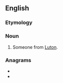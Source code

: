 ==English==

===Etymology===
{{suffix|en|Luton|ian}}

===Noun===
{{en-noun}}

# Someone from [[Luton]].

===Anagrams===
* {{l|en|lunation}}
* {{l|en|Ultonian}}
